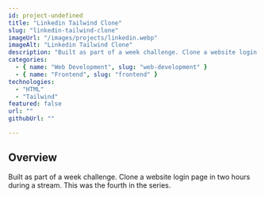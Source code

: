 ```yaml
---
id: project-undefined
title: "Linkedin Tailwind Clone"
slug: "linkedin-tailwind-clone"
imageUrl: "/images/projects/linkedin.webp"
imageAlt: "Linkedin Tailwind Clone"
description: "Built as part of a week challenge. Clone a website login page in two hours during a stream. This was the fourth in the series."
categories:
  - { name: "Web Development", slug: "web-development" }
  - { name: "Frontend", slug: "frontend" }
technologies:
  - "HTML"
  - "Tailwind"
featured: false
url: ""
githubUrl: ""

--- 
```


## Overview

Built as part of a week challenge. Clone a website login page in two hours during a stream. This was the fourth in the series.